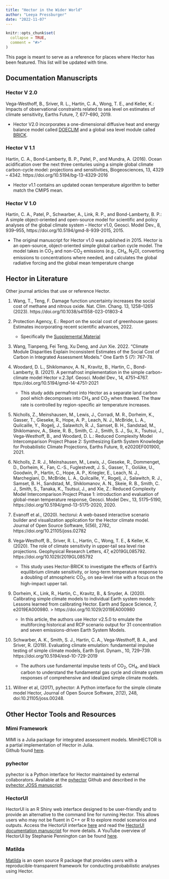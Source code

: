 ```yaml
---
title: "Hector in the Wider World"
author: "Leeya Pressburger"
date: "2022-11-07"
---
```


```r
knitr::opts_chunk$set(
  collapse = TRUE,
  comment = "#>"
)
```


This page is meant to serve as a reference for places where Hector has been featured. This list will be updated with time.
  
## Documentation Manuscripts {#hector_documentation}

### Hector V 2.0

Vega-Westhoff, B., Sriver, R. L., Hartin, C. A., Wong, T. E., and Keller, K.: Impacts of observational constraints related to sea level on estimates of climate sensitivity, Earths Future, 7, 677–690, 2019.

* Hector V2.0 incorporates a one-dimensional diffusive heat and energy balance model called [DOECLIM](https://pure.mpg.de/rest/items/item_994422_1/component/file_994421/content) and a global sea level module called [BRICK](https://doi.org/10.5194/gmd-10-2741-2017).

### Hector V 1.1

Hartin, C. A., Bond-Lamberty, B. P., Patel, P., and Mundra, A. (2016). Ocean acidification over the next three centuries using a simple global climate carbon-cycle model: projections and sensitivities, Biogeosciences, 13, 4329 – 4342. https://doi.org/10.5194/bg-13-4329-2016

* Hector v1.1 contains an updated ocean temperature algorithm to better match the CMIP5 mean.
 
### Hector V 1.0 

Hartin, C. A., Patel, P., Schwarber, A., Link, R. P., and Bond-Lamberty, B. P.: A simple object-oriented and open-source model for scientific and policy analyses of the global climate system – Hector v1.0, Geosci. Model Dev., 8, 939–955, https://doi.org/10.5194/gmd-8-939-2015, 2015. 

* The original manuscript for Hector v1.0 was published in 2015. Hector is an open-source, object-oriented simple global carbon cycle model. The model takes in  CO$_2$ and non-CO$_2$ emissions (e.g., CH$_4$, N$_2$O), converting emissions to concentrations where needed, and calculates the global radiative forcing and the global mean temperature change
 
  
## Hector in Literature {#other_manuscripts}

Other journal articles that use or reference Hector. 

1. Wang, T., Teng, F. Damage function uncertainty increases the social cost of methane and nitrous oxide. Nat. Clim. Chang. 13, 1258–1265 (2023). https://doi.org/10.1038/s41558-023-01803-4

1. Protection Agency, E.: Report on the social cost of greenhouse gases: Estimates incorporating recent scientific advances, 2022.
    + Specifically the [Supplemental Material](https://www.epa.gov/system/files/documents/2022-11/epa_scghg_report_draft_0.pdf)
    
1. Wang, Tianpeng, Fei Teng, Xu Deng, and Jun Xie. 2022. “Climate Module Disparities Explain Inconsistent Estimates of the Social Cost of Carbon in Integrated Assessment Models.” One Earth 5 (7): 767–78.

1.  Woodard, D. L., Shiklomanov, A. N., Kravitz, B., Hartin, C., Bond-Lamberty, B. (2021). A permafrost implementation in the simple carbon-climate model Hector v.2.3pf. Geosci. Model Dev., 14, 4751–4767. ttps://doi.org/10.5194/gmd-14-4751-2021
    + This study adds permafrost into Hector as a separate land carbon pool which decomposes into CH$_4$ and CO$_2$ when thawed. The thaw rate is controlled by region-specific air temperature increases. 
    
1. Nicholls, Z., Meinshausen, M., Lewis, J., Corradi, M. R., Dorheim, K., Gasser, T., Gieseke, R., Hope, A. P., Leach, N. J., McBride, L. A., Quilcaille, Y., Rogelj, J., Salawitch, R. J., Samset, B. H., Sandstad, M., Shiklomanov, A., Skeie, R. B., Smith, C. J., Smith, S. J., Su, X., Tsutsui, J., Vega-Westhoff, B., and Woodard, D. L.: Reduced Complexity Model Intercomparison Project Phase 2: Synthesizing Earth System Knowledge for Probabilistic Climate Projections, Earths Future, 9, e2020EF001900, 2021.    

1. Nicholls, Z. R. J., Meinshausen, M., Lewis, J., Gieseke, R., Dommenget, D., Dorheim, K., Fan, C.-S., Fuglestvedt, J. S., Gasser, T., Golüke, U., Goodwin, P., Hartin, C., Hope, A. P., Kriegler, E., Leach, N. J., Marchegiani, D., McBride, L. A., Quilcaille, Y., Rogelj, J., Salawitch, R. J., Samset, B. H., Sandstad, M., Shiklomanov, A. N., Skeie, R. B., Smith, C. J., Smith, S., Tanaka, K., Tsutsui, J., and Xie, Z.: Reduced Complexity Model Intercomparison Project Phase 1: introduction and evaluation of global-mean temperature response, Geosci. Model Dev., 13, 5175–5190, https://doi.org/10.5194/gmd-13-5175-2020, 2020.

1. Evanoff et al., (2020). hectorui: A web-based interactive scenario builder and visualization application for the Hector climate model. Journal of Open Source Software, 5(56), 2782, https://doi.org/10.21105/joss.02782

1. Vega‐Westhoff, B., Sriver, R. L., Hartin, C., Wong, T. E., & Keller, K. (2020). The role of climate sensitivity in upper‐tail sea level rise projections. Geophysical Research Letters, 47, e2019GL085792. https://doi.org/10.1029/2019GL085792
    + This study uses Hector-BRICK to investigate the effects of Earth's equilibrium climate sensitivity, or long-term temperature response to a doubling of atmospheric CO$_2$, on sea-level rise with a focus on the high-impact upper tail. 
    
1. Dorheim, K., Link, R., Hartin, C., Kravitz, B., & Snyder, A. (2020). Calibrating simple climate models to individual Earth system models: Lessons learned from calibrating Hector. Earth and Space Science, 7, e2019EA000980. > https://doi.org/10.1029/2019EA000980
    + In this article, the authors use Hector v2.5.0 to emulate the multiforcing historical and RCP scenario output for 31 concentration and seven emissions-driven Earth System Models. 
    
1. Schwarber, A. K., Smith, S. J., Hartin, C. A., Vega-Westhoff, B. A., and Sriver, R. (2019). Evaluating climate emulation: fundamental impulse testing of simple climate models, Earth Syst. Dynam., 10, 729–739. https://doi.org/10.5194/esd-10-729-2019
    + The authors use fundamental impulse tests of CO$_2$, CH$_4$, and black carbon to understand the fundamental gas cycle and climate system responses of comprehensive and idealized simple climate models.
    
1. Willner et al, (2017), pyhector: A Python interface for the simple climate model Hector, Journal of Open Source Software, 2(12), 248, doi:10.21105/joss.00248. 


## Other Hector Tools and Resources

### Mimi Framework
MIMI is a Julia package for integrated assessment models. MimiHECTOR is a partial implementation of Hector in Julia.  
Github found [here](https://github.com/anthofflab/MimiHector.jl).

### pyhector
pyhector is a Python interface for Hector maintained by external collaborators. Available at the [pyhector](https://github.com/openclimatedata/pyhector) Github and described in the [pyhector JOSS  manuscript](https://joss.theoj.org/papers/10.21105/joss.00248).

### HectorUI
HectorUI is an R Shiny web interface designed to be user-friendly and to provide an alternative to the command line for running Hector. This allows users who may not be fluent in C++ or R to explore model scenarios and outputs. Access the HectorUI interface [here](https://jgcri.shinyapps.io/HectorUI/) and read the [HectorUI documentation manuscript](https://doi.org/10.21105/joss.0278) for more details. A YouTube overview of HectorUI by Stephanie Pennington can be found [here](https://www.youtube.com/watch?v=fBHXS7pjZcI).


### Matilda 
[Matilda](https://github.com/JGCRI/matilda) is an open source R package that provides users with a reproducible-transparent framework for conducting probabilistic analyses using Hector. 






